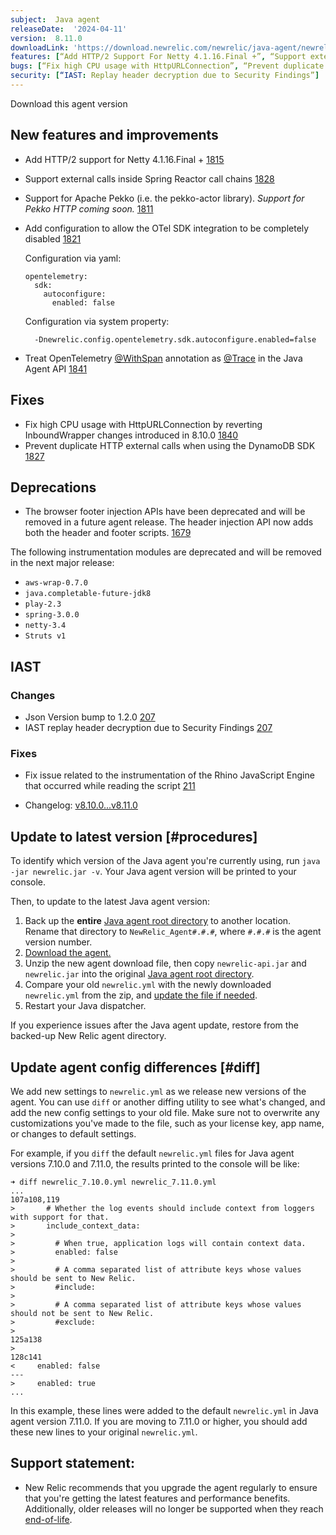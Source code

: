 ```yaml
---
subject:  Java agent
releaseDate:  '2024-04-11'
version:  8.11.0
downloadLink: 'https://download.newrelic.com/newrelic/java-agent/newrelic-agent/8.11.0/'
features: [“Add HTTP/2 Support For Netty 4.1.16.Final +”, “Support external calls inside Spring Reactor call chains”, “Support for Apache Pekko. (Support for Pekko HTTP coming soon)”, “Add configuration to allow the OTel SDK integration to be completely disabled”, “Treat OpenTelemetry @WithSpan annotation as @Trace in the Java Agent API”, “IAST: Json Version bump to 1.2.0”]
bugs: [“Fix high CPU usage with HttpURLConnection”, “Prevent duplicate HTTP external calls when using the DynamoDB SDK”,  “IAST: Fix issue related to the instrumentation of the Rhino JavaScript Engine that occurred while reading the script”]
security: [“IAST: Replay header decryption due to Security Findings”]
---
```

<ButtonGroup>
  <ButtonLink
    role="button"
    to="https://download.newrelic.com/newrelic/java-agent/newrelic-agent/8.11.0/"
    variant="primary"
  >
    Download this agent version
  </ButtonLink>
</ButtonGroup>

## New features and improvements

- Add HTTP/2 support for Netty 4.1.16.Final + [1815](https://github.com/newrelic/newrelic-java-agent/pull/1815)
- Support external calls inside Spring Reactor call chains [1828](https://github.com/newrelic/newrelic-java-agent/pull/1828) 
- Support for Apache Pekko (i.e. the pekko-actor library). *Support for Pekko HTTP coming soon.* [1811](https://github.com/newrelic/newrelic-java-agent/pull/1811)
- Add configuration to allow the OTel SDK integration to be completely disabled [1821](https://github.com/newrelic/newrelic-java-agent/pull/1821)

  Configuration via yaml:
  ```
  opentelemetry:
    sdk: 
      autoconfigure:
        enabled: false
  ```

  Configuration via system property:
  ```
    -Dnewrelic.config.opentelemetry.sdk.autoconfigure.enabled=false
  ```
- Treat OpenTelemetry [@WithSpan](https://opentelemetry.io/docs/languages/java/automatic/annotations/#creating-spans-around-methods-with-withspan) annotation as [@Trace](https://docs.newrelic.com/docs/apm/agents/java-agent/api-guides/java-agent-api-instrument-using-annotation/#trace) in the Java Agent API  [1841](https://github.com/newrelic/newrelic-java-agent/pull/1841)

## Fixes

- Fix high CPU usage with HttpURLConnection by reverting InboundWrapper changes introduced in 8.10.0 [1840](https://github.com/newrelic/newrelic-java-agent/pull/1840)
- Prevent duplicate HTTP external calls when using the DynamoDB SDK [1827](https://github.com/newrelic/newrelic-java-agent/pull/1827)

## Deprecations

- The browser footer injection APIs have been deprecated and will be removed in a future agent release. The header injection API now adds both the header and footer scripts. [1679](https://github.com/newrelic/newrelic-java-agent/pull/1679)

The following instrumentation modules are deprecated and will be removed in the next major release:

- `aws-wrap-0.7.0`
- `java.completable-future-jdk8`
- `play-2.3`
- `spring-3.0.0`
- `netty-3.4`
- `Struts v1`

## IAST

### Changes
- Json Version bump to 1.2.0 [207](https://github.com/newrelic/csec-java-agent/pull/207)
- IAST replay header decryption due to Security Findings [207](https://github.com/newrelic/csec-java-agent/pull/207)
### Fixes
- Fix issue related to the instrumentation of the Rhino JavaScript Engine that occurred while reading the script [211](https://github.com/newrelic/csec-java-agent/pull/211)


- Changelog: [v8.10.0...v8.11.0](https://github.com/newrelic/newrelic-java-agent/compare/v8.10.0...v8.11.0)

## Update to latest version [#procedures]

To identify which version of the Java agent you're currently using, run `java -jar newrelic.jar -v`. Your Java agent version will be printed to your console.

Then, to update to the latest Java agent version:

1. Back up the **entire** [Java agent root directory](/docs/agents/manage-apm-agents/troubleshooting/find-agent-root-directory#java-agent) to another location. Rename that directory to `NewRelic_Agent#.#.#`, where `#.#.#` is the agent version number.
2. [Download the agent.](/docs/release-notes/agent-release-notes/java-release-notes)
3. Unzip the new agent download file, then copy `newrelic-api.jar` and `newrelic.jar` into the original [Java agent root directory](/docs/agents/manage-apm-agents/troubleshooting/find-agent-root-directory#java-agent).
4. Compare your old `newrelic.yml` with the newly downloaded `newrelic.yml` from the zip, and [update the file if needed](#diff).
5. Restart your Java dispatcher.

If you experience issues after the Java agent update, restore from the backed-up New Relic agent directory.

## Update agent config differences [#diff]

We add new settings to `newrelic.yml` as we release new versions of the agent. You can use `diff` or another diffing utility to see what's changed, and add the new config settings to your old file. Make sure not to overwrite any customizations you've made to the file, such as your license key, app name, or changes to default settings.

For example, if you `diff` the default `newrelic.yml` files for Java agent versions 7.10.0 and 7.11.0, the results printed to the console will be like:

```
➜ diff newrelic_7.10.0.yml newrelic_7.11.0.yml
...
107a108,119
>       # Whether the log events should include context from loggers with support for that.
>       include_context_data:
>
>         # When true, application logs will contain context data.
>         enabled: false
>
>         # A comma separated list of attribute keys whose values should be sent to New Relic.
>         #include:
>
>         # A comma separated list of attribute keys whose values should not be sent to New Relic.
>         #exclude:
>
125a138
>
128c141
<     enabled: false
---
>     enabled: true
...
```

In this example, these lines were added to the default `newrelic.yml` in Java agent version 7.11.0. If you are moving to 7.11.0 or higher, you should add these new lines to your original `newrelic.yml`.

## Support statement:

* New Relic recommends that you upgrade the agent regularly to ensure that you're getting the latest features and performance benefits. Additionally, older releases will no longer be supported when they reach [end-of-life](https://docs.newrelic.com/docs/using-new-relic/cross-product-functions/install-configure/notification-changes-new-relic-saas-features-distributed-software/).
